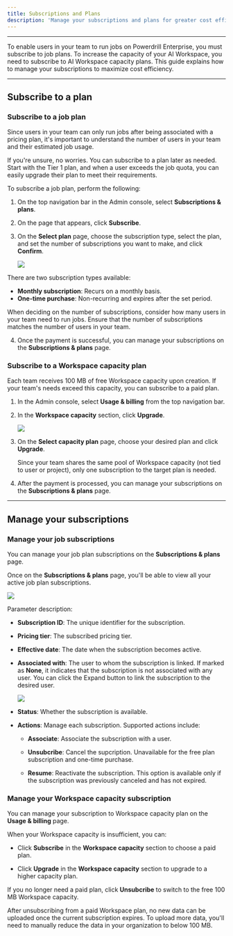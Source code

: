 ```yaml
---
title: Subscriptions and Plans
description: 'Manage your subscriptions and plans for greater cost efficiency'
---
```



---

To enable users in your team to run jobs on Powerdrill Enterprise, you must subscribe to job plans. To increase the capacity of your AI Workspace, you need to subscribe to AI Workspace capacity plans. This guide explains how to manage your subscriptions to maximize cost efficiency.

---


## Subscribe to a plan

### Subscribe to a job plan

Since users in your team can only run jobs after being associated with a pricing plan, it's important to understand the number of users in your team and their estimated job usage.

If you're unsure, no worries. You can subscribe to a plan later as needed. Start with the Tier 1 plan, and when a user exceeds the job quota, you can easily upgrade their plan to meet their requirements.

To subscribe a job plan, perform the following:

1. On the top navigation bar in the Admin console, select **Subscriptions & plans**. 

2. On the page that appears, click **Subscribe**.

3. On the **Select plan** page, choose the subscription type, select the plan, and set the number of subscriptions you want to make, and click **Confirm**.

    <Frame>
      <img src="/enterprise/img/select-plan.png" style={{ borderRadius: '0.5rem' }} />
    </Frame>

  <Tip>
  There are two subscription types available:

  - **Monthly subscription**: Recurs on a monthly basis.
  - **One-time purchase**: Non-recurring and expires after the set period.
  
  When deciding on the number of subscriptions, consider how many users in your team need to run jobs. Ensure that the number of subscriptions matches the number of users in your team.
  </Tip>


4. Once the payment is successful, you can manage your subscriptions on the **Subscriptions & plans** page.


### Subscribe to a Workspace capacity plan

Each team receives 100 MB of free Workspace capacity upon creation. If your team's needs exceed this capacity, you can subscribe to a paid plan.

1. In the Admin console, select **Usage & billing** from the top navigation bar.

2. In the **Workspace capacity** section, click **Upgrade**.

    <Frame>
      <img src="/enterprise/img/upgrade-capacity.png" style={{ borderRadius: '0.5rem' }} />
    </Frame>

3. On the **Select capacity plan** page, choose your desired plan and click **Upgrade**.

    <Tip>
     Since your team shares the same pool of Workspace capacity (not tied to user or project), only one subscription to the target plan is needed. 
    </Tip>

4. After the payment is processed, you can manage your subscriptions on the **Subscriptions & plans** page.


---

## Manage your subscriptions

### Manage your job subscriptions

You can manage your job plan subscriptions on the **Subscriptions & plans** page.

Once on the **Subscriptions & plans** page, you'll be able to view all your active job plan subscriptions.

<Frame>
  <img src="/enterprise/img/subscription-list.png" style={{ borderRadius: '0.5rem' }} />
</Frame>

Parameter description:

- **Subscription ID**: The unique identifier for the subscription.

- **Pricing tier**: The subscribed pricing tier.

- **Effective date**: The date when the subscription becomes active.

- **Associated with**: The user to whom the subscription is linked. If marked as **None**, it indicates that the subscription is not associated with any user. You can click the Expand button to link the subscription to the desired user.

  <Frame>
   <img src="/enterprise/img/associate-user.png" style={{ borderRadius: '0.5rem' }} />
  </Frame>


- **Status**: Whether the subscription is available.

- **Actions**: Manage each subscription. Supported actions include:

  - **Associate**: Associate the subscription with a user.

  - **Unsubcribe**: Cancel the supcription. Unavailable for the free plan subscription and one-time purchase.

  - **Resume**: Reactivate the subscription. This option is available only if the subscription was previously canceled and has not expired.


### Manage your Workspace capacity subscription

You can manage your subscription to Workspace capacity plan on the **Usage & billing** page.

When your Workspace capacity is insufficient, you can:

- Click **Subscribe** in the **Workspace capacity** section to choose a paid plan.

- Click **Upgrade** in the **Workspace capacity** section to upgrade to a higher capacity plan.

If you no longer need a paid plan, click **Unsubcribe** to switch to the free 100 MB Workspace capacity.

<Warning>
 After unsubscribing from a paid Workspace plan, no new data can be uploaded once the current subscription expires. To upload more data, you'll need to manually reduce the data in your organization to below 100 MB.
</Warning>




<MySnippet beta="community" />


























